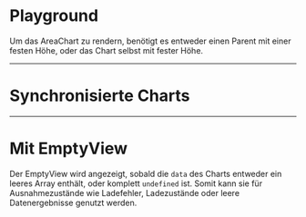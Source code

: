 # Playground

Um das AreaChart zu rendern, benötigt es entweder einen Parent mit einer festen
Höhe, oder das Chart selbst mit fester Höhe.

<LiveCodeEditor editorCollapsed />

---

# Synchronisierte Charts

<LiveCodeEditor example="synced" editorCollapsed />

---

# Mit EmptyView

Der EmptyView wird angezeigt, sobald die `data` des Charts entweder ein leeres
Array enthält, oder komplett `undefined` ist. Somit kann sie für
Ausnahmezustände wie Ladefehler, Ladezustände oder leere Datenergebnisse genutzt
werden.

<LiveCodeEditor example="emptyView" editorCollapsed />
